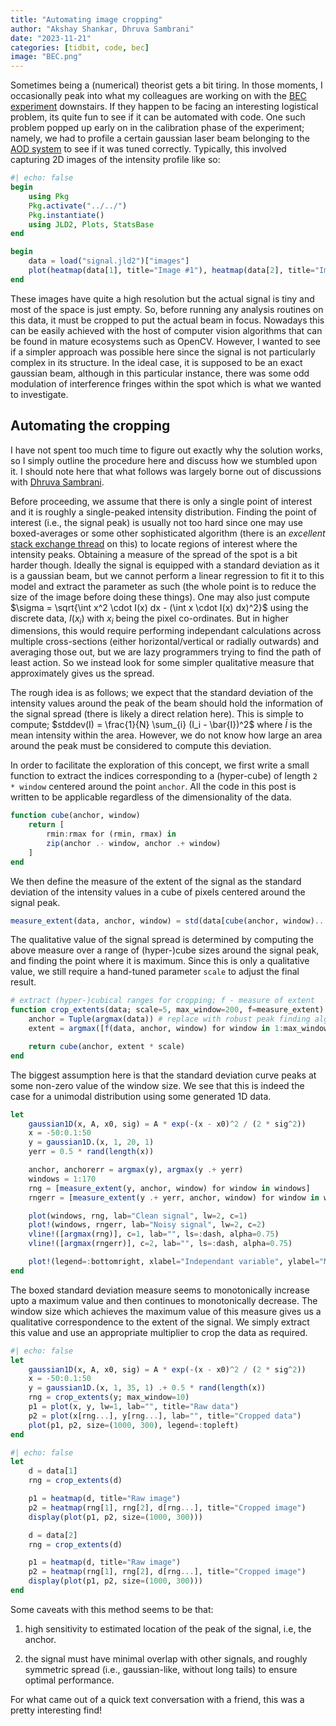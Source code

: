 ```yaml
---
title: "Automating image cropping"
author: "Akshay Shankar, Dhruva Sambrani"
date: "2023-11-21"
categories: [tidbit, code, bec]
image: "BEC.png"
---
```


Sometimes being a (numerical) theorist gets a bit tiring. In those moments, I occasionally peak into what my colleagues are working on with the [BEC experiment](https://quantumghent.github.io/bec/) downstairs. If they happen to be facing an interesting logistical problem, its quite fun to see if it can be automated with code. One such problem popped up early on in the calibration phase of the experiment; namely, we had to profile a certain gaussian laser beam belonging to the [AOD system](https://en.wikipedia.org/wiki/Acousto-optic_deflector) to see if it was tuned correctly. Typically, this involved capturing 2D images of the intensity profile like so: 

```julia
#| echo: false
begin
    using Pkg
    Pkg.activate("../../")
    Pkg.instantiate()
    using JLD2, Plots, StatsBase
end
```

```julia
begin
    data = load("signal.jld2")["images"]
    plot(heatmap(data[1], title="Image #1"), heatmap(data[2], title="Image #2"), size=(1000, 300))
end
```

These images have quite a high resolution but the actual signal is tiny and most of the space is just empty. So, before running any analysis routines on this data, it must be cropped to put the actual beam in focus. Nowadays this can be easily achieved with the host of computer vision algorithms that can be found in mature ecosystems such as OpenCV. However, I wanted to see if a simpler approach was possible here since the signal is not particularly complex in its structure. In the ideal case, it is supposed to be an exact gaussian beam, although in this particular instance, there was some odd modulation of interference fringes within the spot which is what we wanted to investigate.

## Automating the cropping
I have not spent too much time to figure out exactly why the solution works, so I simply outline the procedure here and discuss how we stumbled upon it. I should note here that what follows was largely borne out of discussions with [Dhruva Sambrani](https://dhruvasambrani.github.io/).

Before proceeding, we assume that there is only a single point of interest and it is roughly a single-peaked intensity distribution. Finding the point of interest (i.e., the signal peak) is usually not too hard since one may use boxed-averages or some other sophisticated algorithm (there is an _excellent_ [stack exchange thread](https://stackoverflow.com/questions/22583391/peak-signal-detection-in-realtime-timeseries-data) on this) to locate regions of interest where the intensity peaks. Obtaining a measure of the spread of the spot is a bit harder though. Ideally the signal is equipped with a standard deviation as it is a gaussian beam, but we cannot perform a linear regression to fit it to this model and extract the parameter as such (the whole point is to reduce the size of the image before doing these things). One may also just compute $\sigma = \sqrt{\int x^2 \cdot I(x) dx - (\int x \cdot I(x) dx)^2}$ using the discrete data, $I(x_i)$ with $x_i$ being the pixel co-ordinates. But in higher dimensions, this would require performing independant calculations across multiple cross-sections (either horizontal/vertical or radially outwards) and averaging those out, but we are lazy programmers trying to find the path of least action. So we instead look for some simpler qualitative measure that approximately gives us the spread.

The rough idea is as follows; we expect that the standard deviation of the intensity values around the peak of the beam should hold the information of the signal spread (there is likely a direct relation here). This is simple to compute; $stddev(I) = \frac{1}{N} \sum_{i} (I_i - \bar{I})^2$ where $\bar{I}$ is the mean intensity within the area. However, we do not know how large an area around the peak must be considered to compute this deviation. 

In order to facilitate the exploration of this concept, we first write a small function to extract the indices corresponding to a (hyper-cube) of length `2 * window` centered around the point `anchor`. All the code in this post is written to be applicable regardless of the dimensionality of the data.
```julia
function cube(anchor, window)
    return [
        rmin:rmax for (rmin, rmax) in
        zip(anchor .- window, anchor .+ window)
    ]
end
```

We then define the measure of the extent of the signal as the standard deviation of the intensity values in a cube of pixels centered around the signal peak.
```julia
measure_extent(data, anchor, window) = std(data[cube(anchor, window)...])
```

The qualitative value of the signal spread is determined by computing the above measure over a range of (hyper-)cube sizes around the signal peak, and finding the point where it is maximum. Since this is only a qualitative value, we still require a hand-tuned parameter `scale` to adjust the final result.
```julia
# extract (hyper-)cubical ranges for cropping; f - measure of extent
function crop_extents(data; scale=5, max_window=200, f=measure_extent)
    anchor = Tuple(argmax(data)) # replace with robust peak finding algorithm 	
    extent = argmax([f(data, anchor, window) for window in 1:max_window])

    return cube(anchor, extent * scale)
end
```

The biggest assumption here is that the standard deviation curve peaks at some non-zero value of the window size. We see that this is indeed the case for a unimodal distribution using some generated 1D data.

```julia
let
    gaussian1D(x, A, x0, sig) = A * exp(-(x - x0)^2 / (2 * sig^2))
    x = -50:0.1:50
    y = gaussian1D.(x, 1, 20, 1)
    yerr = 0.5 * rand(length(x))

    anchor, anchorerr = argmax(y), argmax(y .+ yerr)
    windows = 1:170
    rng = [measure_extent(y, anchor, window) for window in windows]
    rngerr = [measure_extent(y .+ yerr, anchor, window) for window in windows]

    plot(windows, rng, lab="Clean signal", lw=2, c=1)
    plot!(windows, rngerr, lab="Noisy signal", lw=2, c=2)
    vline!([argmax(rng)], c=1, lab="", ls=:dash, alpha=0.75)
    vline!([argmax(rngerr)], c=2, lab="", ls=:dash, alpha=0.75)

    plot!(legend=:bottomright, xlabel="Independant variable", ylabel="Measure of signal spread")
end
```

The boxed standard deviation measure seems to monotonically increase upto a maximum value and then continues to monotonically decrease. The window size which achieves the maximum value of this measure gives us a qualitative correspondence to the extent of the signal. We simply extract this value and use an appropriate multiplier to crop the data as required.

```julia
#| echo: false
let
    gaussian1D(x, A, x0, sig) = A * exp(-(x - x0)^2 / (2 * sig^2))
    x = -50:0.1:50
    y = gaussian1D.(x, 1, 35, 1) .+ 0.5 * rand(length(x))
    rng = crop_extents(y; max_window=10)
    p1 = plot(x, y, lw=1, lab="", title="Raw data")
    p2 = plot(x[rng...], y[rng...], lab="", title="Cropped data")
    plot(p1, p2, size=(1000, 300), legend=:topleft)
end
```

```julia
#| echo: false
let
    d = data[1]
    rng = crop_extents(d)

    p1 = heatmap(d, title="Raw image")
    p2 = heatmap(rng[1], rng[2], d[rng...], title="Cropped image")
    display(plot(p1, p2, size=(1000, 300)))

    d = data[2]
    rng = crop_extents(d)

    p1 = heatmap(d, title="Raw image")
    p2 = heatmap(rng[1], rng[2], d[rng...], title="Cropped image")
    display(plot(p1, p2, size=(1000, 300)))
end
```

Some caveats with this method seems to be that:

(1) high sensitivity to estimated location of the peak of the signal, i.e, the anchor.

(2) the signal must have minimal overlap with other signals, and roughly symmetric spread (i.e., gaussian-like, without long tails) to ensure optimal performance.

For what came out of a quick text conversation with a friend, this was a pretty interesting find!


